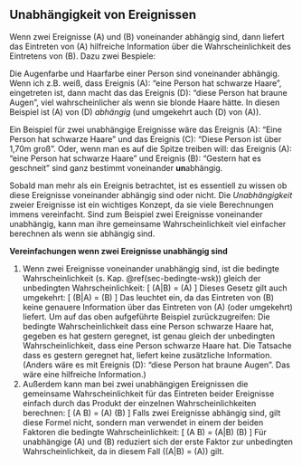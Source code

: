 ## Unabhängigkeit von Ereignissen

Wenn zwei Ereignisse \(A\) und \(B\) voneinander abhängig sind, dann liefert das Eintreten von \(A\) hilfreiche Information über die Wahrscheinlichkeit des Eintretens von \(B\). Dazu zwei Bespiele:

Die Augenfarbe und Haarfarbe einer Person sind voneinander abhängig. Wenn ich z.B. weiß, dass Ereignis \(A\): "eine Person hat schwarze Haare", eingetreten ist, dann macht das das Ereignis \(D\): "diese Person hat braune Augen", viel wahrscheinlicher als wenn sie blonde Haare hätte. In diesen Beispiel ist \(A\) von \(D\) *abhängig* (und umgekehrt auch \(D\) von \(A\)).

Ein Beispiel für zwei unabhängige Ereignisse wäre das Ereignis \(A\): "Eine Person hat schwarze Haare" und das Ereignis \(C\): "Diese Person ist über 1,70m groß". Oder, wenn man es auf die Spitze treiben will: das Ereignis \(A\): "eine Person hat schwarze Haare" und Ereignis \(B\): "Gestern hat es geschneit" sind ganz bestimmt voneinander **un**abhängig.

Sobald man mehr als ein Ereignis betrachtet, ist es essentiell zu wissen ob diese Ereignisse voneinander abhängig sind oder nicht. Die *Unabhängigkeit* zweier Ereignisse ist ein wichtiges Konzept, da sie viele Berechnungen immens vereinfacht. Sind zum Beispiel zwei Ereignisse voneinander unabhängig, kann man ihre gemeinsame Wahrscheinlichkeit viel einfacher berechnen als wenn sie abhängig sind.

**Vereinfachungen wenn zwei Ereignisse unabhängig sind**

1. Wenn zwei Ereignisse voneinander unabhängig sind, ist die bedingte Wahrscheinlichkeit (s. Kap. \@ref(sec-bedingte-wsk)) gleich der unbedingten Wahrscheinlichkeit:
\[ \mathbb{P}(A|B) = \mathbb{P}(A) \]
Dieses Gesetz gilt auch umgekehrt:
\[ \mathbb{P}(B|A) = \mathbb{P}(B) \]
Das leuchtet ein, da das Eintreten von \(B\) keine genauere Information über das Eintreten von \(A\) (oder umgekehrt) liefert. Um auf das oben aufgeführte Beispiel zurückzugreifen: Die bedingte Wahrscheinlichkeit dass eine Person schwarze Haare hat, gegeben es hat gestern geregnet, ist genau gleich der unbedingten Wahrscheinlichkeit, dass eine Person schwarze Haare hat. Die Tatsache dass es gestern geregnet hat, liefert keine zusätzliche Information. (Anders wäre es mit Ereignis \(D\): "diese Person hat braune Augen". Das wäre eine hilfreiche Information.)
2. Außerdem kann man bei zwei unabhängigen Ereignissen die gemeinsame Wahrscheinlichkeit für das Eintreten beider Ereignisse einfach durch das Produkt der einzelnen Wahrscheinlichkeiten berechnen:
\[ \mathbb{P}(A \cap B) = \mathbb{P}(A) \cdot \mathbb{P}(B) \]
Falls zwei Ereignisse abhängig sind, gilt diese Formel nicht, sondern man verwendet in einem der beiden Faktoren die bedingte Wahrscheinlichkeit:
\[ \mathbb{P}(A \cap B) = \mathbb{P}(A|B) \cdot \mathbb{P}(B) \]
Für unabhängige \(A\) und \(B\) reduziert sich der erste Faktor zur unbedingten Wahrscheinlichkeit, da in diesem Fall \(\mathbb{P}(A|B) = \mathbb{P}(A)\) gilt.